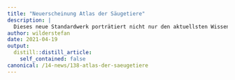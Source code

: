 ```yaml
---
title: "Neuerscheinung Atlas der Säugetiere"
description: |
  Dieses neue Standardwerk porträtiert nicht nur den aktuellsten Wissensstand über die 99 Säugetierarten der Schweiz und Liechtensteins.Auch die Biologie und Erforschung der Säuger wird thematisiert, die Ökologische Infrastruktur in den Fokus gestellt und vieles mehr.Vom Mauswiesel zum Braunbären über die Schabrackenspitzmaus zum Braunen Langohr:Über 70 Autorinnen leisteten ihren wissenschaftlichen Beitrag.Herzliche Gratulation den Herausgebern der Schweizerischen Gesellschaft für Wildtierbiologie und im Speziellen dem Wädenswiler Wildtierbiologen Roland Graf!Zur Lancierung gibt es das Buch bis zum 30. Juni noch mit 20% Rabatt. Haben Sie übrigens schon das "Ballenberg der Wiesel" auf dem Campus Grüental der ZHAW Wädenswil entdeckt? Die möblierte "Seeparzelle" hatte hier ihren ersten prominenten Auftritt.
author: wilderstefan
date: 2021-04-19
output:
  distill::distill_article:
    self_contained: false
canonical: /14-news/138-atlas-der-saeugetiere
---
```





<!--http://wieselundco.ch/14-news/138-atlas-der-saeugetiere-->
